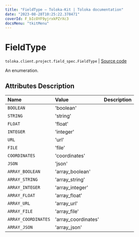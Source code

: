 ```yaml
---
title: "FieldType — Toloka-Kit | Toloka documentation"
date: "2023-08-28T10:25:22.378471"
coverId: F_bIcOYF9yjrxkPZrXc3
docsMenu: "tkitMenu"
---
```


# FieldType

`toloka.client.project.field_spec.FieldType` | [Source code](https://github.com/Toloka/toloka-kit/blob/v1.2.1/src/client/project/field_spec.py#L27)

An enumeration.

## Attributes Description

| Name | Value | Description |
| :------| :-----------| :----------| 
`BOOLEAN`|'boolean'|
`STRING`|'string'|
`FLOAT`|'float'|
`INTEGER`|'integer'|
`URL`|'url'|
`FILE`|'file'|
`COORDINATES`|'coordinates'|
`JSON`|'json'|
`ARRAY_BOOLEAN`|'array_boolean'|
`ARRAY_STRING`|'array_string'|
`ARRAY_INTEGER`|'array_integer'|
`ARRAY_FLOAT`|'array_float'|
`ARRAY_URL`|'array_url'|
`ARRAY_FILE`|'array_file'|
`ARRAY_COORDINATES`|'array_coordinates'|
`ARRAY_JSON`|'array_json'|